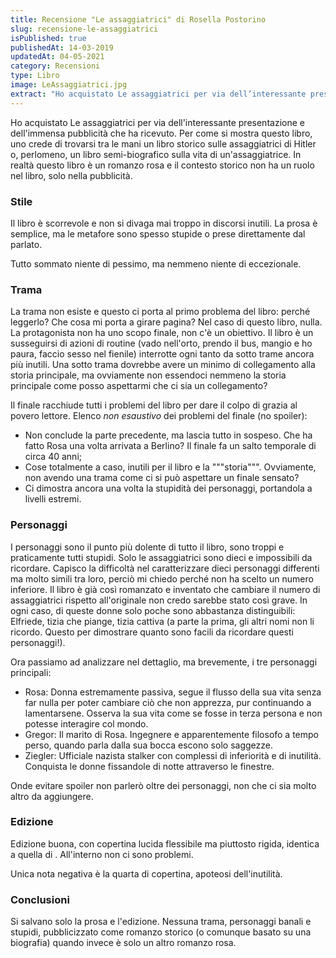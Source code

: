 ```yaml
---
title: Recensione "Le assaggiatrici" di Rosella Postorino
slug: recensione-le-assaggiatrici
isPublished: true
publishedAt: 14-03-2019
updatedAt: 04-05-2021
category: Recensioni
type: Libro
image: LeAssaggiatrici.jpg
extract: "Ho acquistato Le assaggiatrici per via dell’interessante presentazione e dell’immensa pubblicità che ha ricevuto. Per come si mostra questo libro, uno crede di trovarsi tra le mani un libro storico sulle assaggiatrici di Hitler o, perlomeno, un libro semi-biografico sulla vita di un’assaggiatrice. In realtà questo libro è un romanzo rosa e il contesto storico non ha un ruolo nel libro, solo nella pubblicità."
---
```


<Book slug="le-assaggiatrici" />

Ho acquistato Le assaggiatrici per via dell'interessante presentazione e dell'immensa pubblicità che ha ricevuto. Per come si mostra questo libro, uno crede di trovarsi tra le mani un libro storico sulle assaggiatrici di Hitler o, perlomeno, un libro semi-biografico sulla vita di un'assaggiatrice. In realtà questo libro è un romanzo rosa e il contesto storico non ha un ruolo nel libro, solo nella pubblicità.

### Stile

Il libro è scorrevole e non si divaga mai troppo in discorsi inutili. La prosa è semplice, ma le metafore sono spesso stupide o prese direttamente dal parlato.

Tutto sommato niente di pessimo, ma nemmeno niente di eccezionale.

### Trama

La trama non esiste e questo ci porta al primo problema del libro: perché leggerlo? Che cosa mi porta a girare pagina? Nel caso di questo libro, nulla. La protagonista non ha uno scopo finale, non c'è un obiettivo. Il libro è un susseguirsi di azioni di routine (vado nell'orto, prendo il bus, mangio e ho paura, faccio sesso nel fienile) interrotte ogni tanto da sotto trame ancora più inutili. Una sotto trama dovrebbe avere un minimo di collegamento alla storia principale, ma ovviamente non essendoci nemmeno la storia principale come posso aspettarmi che ci sia un collegamento?

Il finale racchiude tutti i problemi del libro per dare il colpo di grazia al povero lettore. Elenco _non esaustivo_ dei problemi del finale (no spoiler):

-   Non conclude la parte precedente, ma lascia tutto in sospeso. Che ha fatto Rosa una volta arrivata a Berlino? Il finale fa un salto temporale di circa 40 anni;
-   Cose totalmente a caso, inutili per il libro e la """storia""". Ovviamente, non avendo una trama come ci si può aspettare un finale sensato?
-   Ci dimostra ancora una volta la stupidità dei personaggi, portandola a livelli estremi.

### Personaggi

I personaggi sono il punto più dolente di tutto il libro, sono troppi e praticamente tutti stupidi. Solo le assaggiatrici sono dieci e impossibili da ricordare. Capisco la difficoltà nel caratterizzare dieci personaggi differenti ma molto simili tra loro, perciò mi chiedo perché non ha scelto un numero inferiore. Il libro è già così romanzato e inventato che cambiare il numero di assaggiatrici rispetto all'originale non credo sarebbe stato così grave. In ogni caso, di queste donne solo poche sono abbastanza distinguibili: Elfriede, tizia che piange, tizia cattiva (a parte la prima, gli altri nomi non li ricordo. Questo per dimostrare quanto sono facili da ricordare questi personaggi!).

Ora passiamo ad analizzare nel dettaglio, ma brevemente, i tre personaggi principali:

-   Rosa: Donna estremamente passiva, segue il flusso della sua vita senza far nulla per poter cambiare ciò che non apprezza, pur continuando a lamentarsene. Osserva la sua vita come se fosse in terza persona e non potesse interagire col mondo.
-   Gregor: Il marito di Rosa. Ingegnere e apparentemente filosofo a tempo perso, quando parla dalla sua bocca escono solo saggezze.
-   Ziegler: Ufficiale nazista stalker con complessi di inferiorità e di inutilità. Conquista le donne fissandole di notte attraverso le finestre.

Onde evitare spoiler non parlerò oltre dei personaggi, non che ci sia molto altro da aggiungere.

### Edizione

Edizione buona, con copertina lucida flessibile ma piuttosto rigida, identica a quella di <InternalLink slug="recensione-cosi-giocano-le-bestie-giovani" text="Così giocano le bestie giovani" />. All'interno non ci sono problemi.

Unica nota negativa è la quarta di copertina, apoteosi dell'inutilità.

### Conclusioni

Si salvano solo la prosa e l'edizione. Nessuna trama, personaggi banali e stupidi, pubblicizzato come romanzo storico (o comunque basato su una biografia) quando invece è solo un altro romanzo rosa.